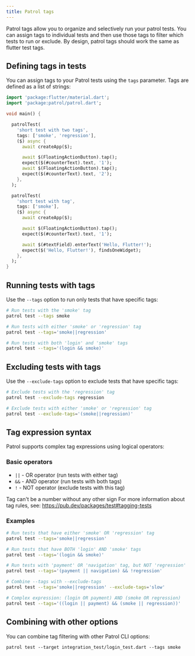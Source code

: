 ```yaml
---
title: Patrol tags
---
```


Patrol tags allow you to organize and selectively run your patrol tests. You can assign tags to individual tests and then use those tags to filter which tests to run or exclude.
By design, patrol tags should work the same as flutter test tags.

## Defining tags in tests

You can assign tags to your Patrol tests using the `tags` parameter. Tags are defined as a list of strings:

```dart title="integration_test/example_test.dart"
import 'package:flutter/material.dart';
import 'package:patrol/patrol.dart';

void main() {

  patrolTest(
    'short test with two tags',
    tags: ['smoke', 'regression'],
    ($) async {
      await createApp($);

      await $(FloatingActionButton).tap();
      expect($(#counterText).text, '1');
      await $(FloatingActionButton).tap();
      expect($(#counterText).text, '2');
    },
  );

  patrolTest(
    'short test with tag',
    tags: ['smoke'],
    ($) async {
      await createApp($);

      await $(FloatingActionButton).tap();
      expect($(#counterText).text, '1');

      await $(#textField).enterText('Hello, Flutter!');
      expect($('Hello, Flutter!'), findsOneWidget);
    },
  );
}
```

## Running tests with tags

Use the `--tags` option to run only tests that have specific tags:

```bash
# Run tests with the 'smoke' tag
patrol test --tags smoke

# Run tests with either 'smoke' or 'regression' tag
patrol test --tags='smoke||regression'

# Run tests with both 'login' and 'smoke' tags
patrol test --tags='(login && smoke)'
```

## Excluding tests with tags

Use the `--exclude-tags` option to exclude tests that have specific tags:

```bash
# Exclude tests with the 'regression' tag
patrol test --exclude-tags regression

# Exclude tests with either 'smoke' or 'regression' tag
patrol test --exclude-tags='(smoke||regression)'
```

## Tag expression syntax

Patrol supports complex tag expressions using logical operators:

### Basic operators

- `||` - OR operator (run tests with either tag)
- `&&` - AND operator (run tests with both tags)
- `!` - NOT operator (exclude tests with this tag)

<Warning>Tag can't be a number without any other sign</Warning>
For more information about tag rules, see: https://pub.dev/packages/test#tagging-tests

### Examples

```bash
# Run tests that have either 'smoke' OR 'regression' tag
patrol test --tags='smoke||regression'

# Run tests that have BOTH 'login' AND 'smoke' tags
patrol test --tags='(login && smoke)'

# Run tests with 'payment' OR 'navigation' tag, but NOT 'regression'
patrol test --tags='(payment || navigation) && !regression'

# Combine --tags with --exclude-tags
patrol test --tags='smoke||regression' --exclude-tags='slow'

# Complex expression: (login OR payment) AND (smoke OR regression)
patrol test --tags='((login || payment) && (smoke || regression))'
```

## Combining with other options

You can combine tag filtering with other Patrol CLI options:

```
patrol test --target integration_test/login_test.dart --tags smoke
```
